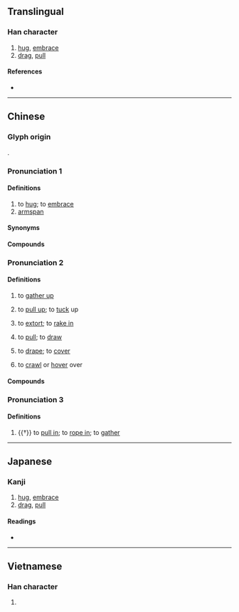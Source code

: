 {{character info/new}}
{{also|搂}}
==Translingual==

===Han character===
{{Han char|rn=64|rad=手|as=11|sn=14|four=55044|canj=QLLV|ids=⿰扌婁}}

# [[hug]], [[embrace]]
# [[drag]], [[pull]]

====References====
* {{Han ref|kx=0450.090|dkj=12595|dj=0800.280|hdz=31946.020|uh=645F|ud=25695|bh=BA4F|bd=47695}}

----

==Chinese==
{{zh-forms|s=搂}}

===Glyph origin===
{{Han etym}}
{{Han compound|手|婁|ls=psc|c1=s|c2=p|t1=hand}}.

===Pronunciation 1===
{{zh-pron
|m=lǒu
|c=lau5
|h=pfs=lèu
|j=lou2
|md=lēu
|mn=xm,zz:ló͘/qz:lió
|w=
|x=lou3
|mc=
|oc=
|cat=v,cls
}}

====Definitions====
{{zh-hanzi}}

# to [[hug]]; to [[embrace]]
# [[armspan]]

====Synonyms====
{{zh-dial}}

====Compounds====
{{zh-der|摟抱|摟住}}

===Pronunciation 2===
{{zh-pron
|m=lōu
|c=lau1
|h=pfs=
|md=lèu
|mn=xm,zz:lô͘/qz:liô
|w=
|mc=y
|oc=y
|cat=v
}}

====Definitions====
{{zh-hanzi}}

# to [[gather up]]
# {{lb|zh|colloquial}} to [[pull up]]; to [[tuck]] up
# to [[extort]]; to [[rake in]]
# {{lb|zh|dialectal}} to [[pull]]; to [[draw]]
# {{lb|zh|Cantonese|dialectal Hakka}} to [[drape]]; to [[cover]]
# {{lb|zh|Cantonese|of insects}} to [[crawl]] or [[hover]] over

====Compounds====
{{zh-der|摟包兒|摟衣裳|摟貨|摟攬|摟包兒匠|摟溝子|摟搜|摟財|摟頭|摟錢}}

===Pronunciation 3===
{{zh-pron
|m=lóu
|c=lau4
|h=pfs=
|md=
|mn=
|w=
|mc=y
|oc=y
|cat=v
}}

====Definitions====
{{zh-hanzi}}

# {{†}} to [[pull in]]; to [[rope in]]; to [[gather]]

{{zh-cat|Intermediate}}

----

==Japanese==

===Kanji===
{{ja-kanji|grade=|rs=手11}}

# [[hug]], [[embrace]]
# [[drag]], [[pull]]

====Readings====
* {{ja-readings|on=[[ろう]] (rō), [[る]] (ru)|kun=[[ひく]] (hiku)}}

----

==Vietnamese==

===Han character===
{{vi-readings|rs=手11|hanviet=[[lùa]], [[lâu]]}}

# {{defn|lang=vi|sort=手11}}

{{cln|vi|Han tu}}